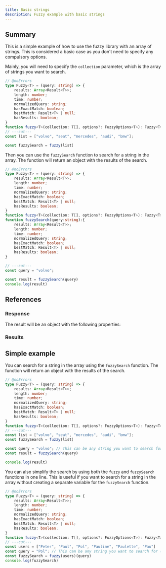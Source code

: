 ```yaml
---
title: Basic strings  
description: Fuzzy example with basic strings
---
```


## Summary
This is a simple example of how to use the fuzzy library with an array of strings. This is considered a basic case as you don't need to specify any compulsory options.


Mainly, you will need to specify the `collection` parameter, which is the array of strings you want to search.

```ts twoslash title="index.ts"
// @noErrors
type Fuzzy<T> = (query: string) => {
    results: Array<Result<T>>;
    length: number;
    time: number;
    normalizedQuery: string;
    hasExactMatch: boolean;
    bestMatch: Result<T> | null;
    hasResults: boolean;
}
function fuzzy<T>(collection: T[], options?: FuzzyOptions<T>): Fuzzy<T>;
// ---cut---
const list = ["volvo", "seat", "mercedes", "audi", "bmw"];

const fuzzySearch = fuzzy(list)
```

Then you can use the `fuzzySearch` function to search for a string in the array. The function will return an object with the results of the search.

```ts twoslash title="index.ts"
// @noErrors
type Fuzzy<T> = (query: string) => {
    results: Array<Result<T>>;
    length: number;
    time: number;
    normalizedQuery: string;
    hasExactMatch: boolean;
    bestMatch: Result<T> | null;
    hasResults: boolean;
}
function fuzzy<T>(collection: T[], options?: FuzzyOptions<T>): Fuzzy<T>;
function fuzzySearch(query:string):{
    results: Array<Result<T>>;
    length: number;
    time: number;
    normalizedQuery: string;
    hasExactMatch: boolean;
    bestMatch: Result<T> | null;
    hasResults: boolean;
}

// ---cut---
const query = "volvo";

const result = fuzzySearch(query)
console.log(result)
```

## References
### Response
The result will be an object with the following properties:
<AutoTypeTable path="./src/types/lib.ts" name="FuzzyResponse" />

### Results
<AutoTypeTable path="./src/types/lib.ts" name="Result" />


## Simple example
You can search for a string in the array using the `fuzzySearch` function. The function will return an object with the results of the search.

```ts twoslash title="index.ts"
// @noErrors
type Fuzzy<T> = (query: string) => {
    results: Array<Result<T>>;
    length: number;
    time: number;
    normalizedQuery: string;
    hasExactMatch: boolean;
    bestMatch: Result<T> | null;
    hasResults: boolean;
}
function fuzzy<T>(collection: T[], options?: FuzzyOptions<T>): Fuzzy<T>;
// ---cut---
const list = ["volvo", "seat", "mercedes", "audi", "bmw"];
const fuzzySearch = fuzzy(list)

const query = "volvo"; // This can be any string you want to search for (input, param, etc.)
const result = fuzzySearch(query)

console.log(result)
```

You can also simplify the search by using both the `fuzzy` and `fuzzySearch` functions in one line. This is useful if you want to search for a string in the array without creating a separate variable for the `fuzzySearch` function.

```ts twoslash title="index.ts"
// @noErrors
type Fuzzy<T> = (query: string) => {
    results: Array<Result<T>>;
    length: number;
    time: number;
    normalizedQuery: string;
    hasExactMatch: boolean;
    bestMatch: Result<T> | null;
    hasResults: boolean;
}
function fuzzy<T>(collection: T[], options?: FuzzyOptions<T>): Fuzzy<T>;
// ---cut---
const users = ["Peter", "Paul", "Pol", "Pauline", "Paulette", "Pau"]
const query = "Pol"; // This can be any string you want to search for (input, param, etc.)
const fuzzySearch = fuzzy(users)(query)
console.log(fuzzySearch)
```




